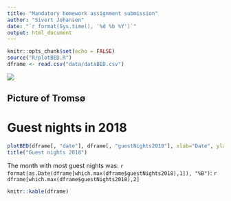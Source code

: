 ```yaml
---
title: "Mandatory homework assignment submission"
author: "Sivert Johansen"
date: "`r format(Sys.time(), '%d %b %Y')`"
output: html_document
---
```


```r
knitr::opts_chunk$set(echo = FALSE)
source("R/plotBED.R")
dframe <- read.csv("data/dataBED.csv")
```

![](picture/tromso_by_night.png)
<h2>Picture of Tromsø<h2>


<h1>Guest nights in 2018</h1>
```r
plotBED(dframe[, "date"], dframe[, "guestNights2018"], xlab="Date", ylab="Number fo Guests")
title("Guest nights 2018")
```

The month with most guest nights was: `r format(as.Date(dframe[which.max(dframe$guestNights2018),1]), "%B")`: `r dframe[which.max(dframe$guestNights2018),2]`


```r
knitr::kable(dframe)
```
